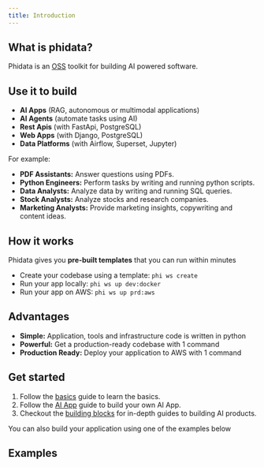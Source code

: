 ```yaml
---
title: Introduction
---
```


## What is phidata?

Phidata is an [OSS](https://github.com/phidatahq/phidata) toolkit for building AI powered software.

## Use it to build

- **AI Apps** (RAG, autonomous or multimodal applications)
- **AI Agents** (automate tasks using AI)
- **Rest Apis** (with FastApi, PostgreSQL)
- **Web Apps** (with Django, PostgreSQL)
- **Data Platforms** (with Airflow, Superset, Jupyter)

For example:

- **PDF Assistants:** Answer questions using PDFs.
- **Python Engineers:** Perform tasks by writing and running python scripts.
- **Data Analysts:** Analyze data by writing and running SQL queries.
- **Stock Analysts:** Analyze stocks and research companies.
- **Marketing Analysts:** Provide marketing insights, copywriting and content ideas.

## How it works

Phidata gives you **pre-built templates** that you can run within minutes

- Create your codebase using a template: `phi ws create`
- Run your app locally: `phi ws up dev:docker`
- Run your app on AWS: `phi ws up prd:aws`

## Advantages

- **Simple:** Application, tools and infrastructure code is written in python
- **Powerful:** Get a production-ready codebase with 1 command
- **Production Ready:** Deploy your application to AWS with 1 command

## Get started

1. Follow the [basics](/basics) guide to learn the basics.
2. Follow the [AI App](/ai-app/run-local) guide to build your own AI App.
3. Checkout the [building blocks](/blocks/overview) for in-depth guides to building AI products.

You can also build your application using one of the examples below

## Examples

<Snippet file="examples.mdx" />
